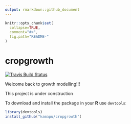 ---
output: rmarkdown::github_document
---

<!-- README.md is generated from README.Rmd. Edit here! -->

```{r,echo=FALSE}
knitr::opts_chunk$set(
  collapse=TRUE,
  comment="#>",
  fig.path="README-"
)
```


# cropgrowth

[![Travis Build Status](https://travis-ci.org/kamapu/cropgrowth.svg?branch=master)](https://travis-ci.org/kamapu/cropgrowth)

Welcome back to growth modelling!!!

This project is under construction

To download and install the package in your **R** use `devtools`:

```{r eval=FALSE}
library(devtools)
install_github("kamapu/cropgrowth")
```
